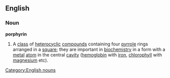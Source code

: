 ==English==
===Noun===
'''porphyrin'''
{{wikipedia}}
#{{chemistry}} A [[class]] of [[heterocyclic]] [[compound]]s containing four [[pyrrole]] rings arranged in a [[square]]; they are important in [[biochemistry]] in a form with a [[metal]] [[atom]] in the central [[cavity]] ([[hemoglobin]] with [[iron]], [[chlorophyll]] with [[magnesium]] etc).
[[Category:English nouns]]